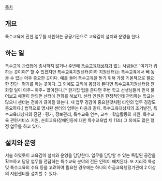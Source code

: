 [[목차]]

== 개요 ==

특수교육에 관한 업무를 지원하는 공공기관으로 교육감이 설치와 운영을 한다.

== 하는 일 ==

특수교육 관련업에 종사하지 않거나 주변에 [[특수교육대상자]]가 없는 사람들은 '여기가 뭐하는 곳이야?' 할 수 있겠지만 특수교육지원센터(이하 지원센터)는 특수교육에서 빼 놓을 수 없는 아주 중요한 곳이다. 예를 들어 특수교육을 받기 위해 가장 기본적으로 필요한 진단ㆍ평가를 하는 곳이다. 그 외에도 교직에 몸담게 된다면 특수교육지원센터랑 전화할 일이 아주~ 아주~ 많아진다.[* 한가집 팁을 준다면 주변 학교 선생님들께 먼저 물어보고 해결이 안되면 센터에 전화를 해보자. 센터 인원은 한정적인데 관리하는 학교는 많으니 센터는 전화가 끊이질 않는다. 내 업무 경감이 중요한것처럼 타인의 업무 경감도 중요하다.]
법적으로 명시된 센터의 업무는 다음과 같다.
특수교육대상자의 조기발견, 특수교육대상자의 진단ㆍ평가, 정보관리, 특수교육 연수, 교수ㆍ학습활동의 지원, 특수교육 관련서비스 지원, 순회교육(장애인등에 대한 특수교육법 제 11조)
그 외에도 많은 행정 업무를 하고 있다.

== 설치와 운영 ==

서술 하였듯이 교육감이 설치와 운영을 담당한다.
업무를 담당할 수 있는 독립된 공간을 확보하고 담당 업무를 전담하는 특수교육 분야의 전문 인력이 배치된다.
또 지리적 특성 및 특수교육의 수요 등을 고려하여 필요한 경우에는 하나의 하급교육행정기관에 2 이상의 지원센터를 설치할 수 있다.
